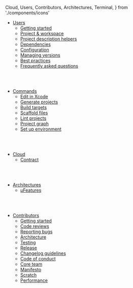   Cloud,
  Users,
  Contributors,
  Architectures,
  Terminal,
} from './components/icons'

<Users />

- [Users](/docs/usage/getting-started/)
  - [Getting started](/docs/usage/getting-started/)
  - [Project & workspace](/docs/usage/projectswift/)
  - [Project description helpers](/docs/usage/helpers/)
  - [Dependencies](/docs/usage/dependencies/)
  - [Configuration](/docs/usage/config/)
  - [Managing versions](/docs/usage/managing-versions/)
  - [Best practices](/docs/usage/best-practices/)
  - [Frequently asked questions](/docs/usage/faq/)

<br></br>

<Terminal />

- [Commands](/docs/commands/edit/)
  - [Edit in Xcode](/docs/commands/edit/)
  - [Generate projects](/docs/commands/generate/)
  - [Build targets](/docs/commands/build/)
  - [Scaffold files](/docs/commands/scaffold/)
  - [Lint projects](/docs/commands/lint/)
  - [Project graph](/docs/commands/graph/)
  - [Set up environment](/docs/commands/up/)

<br></br>

<Cloud />

- [Cloud](/docs/cloud/cloud/)
  - [Contract](/docs/cloud/contract/)

<br></br>

<Architectures />

- [Architectures](/docs/architectures/microfeatures/)
  - [µFeatures](/docs/architectures/microfeatures/)

<br></br>

<Contributors />

- [Contributors](/docs/contribution/getting-started/)
  - [Getting started](/docs/contribution/getting-started/)
  - [Code reviews](/docs/contribution/code-reviews/)
  - [Reporting bugs](/docs/contribution/reporting-bugs/)
  - [Architecture](/docs/contribution/architecture/)
  - [Testing](/docs/contribution/testing-strategy/)
  - [Release](/docs/contribution/release/)
  - [Changelog guidelines](/docs/contribution/changelog-guidelines/)
  - [Code of conduct](/docs/contribution/code-of-conduct/)
  - [Core team](/docs/contribution/core-team/)
  - [Manifesto](/docs/contribution/manifesto/)
  - [Scratch](/docs/contribution/scratch/)
  - [Performance](/docs/contribution/performance/)
